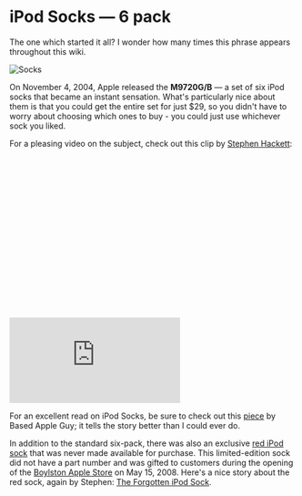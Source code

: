 # iPod Socks — 6 pack

The one which started it all? I wonder how many times this phrase appears throughout this wiki.

![Socks](/public/assets/2004_sock.webp)

On November 4, 2004, Apple released the **M9720G/B** — a set of six iPod socks that became an instant sensation. What's particularly nice about them is that you could get the entire set for just $29, so you didn't have to worry about choosing which ones to buy - you could just use whichever sock you liked.

For a pleasing video on the subject, check out this clip by [Stephen Hackett](https://512pixels.net/):

<div class="video-container">
	<img
		class="video-ratio"
		src="data:image/svg+xml,%3Csvg xmlns='http://www.w3.org/2000/svg' viewBox='0 0 16 9'%3E%3C/svg%3E"
	/>
	<iframe
		src="https://www.youtube.com/embed/G8Rt4qxKMyA"
		title="iPod Socks"
		frameborder="0"
		allow="accelerometer; autoplay; clipboard-write; encrypted-media; gyroscope; picture-in-picture; web-share"
		allowfullscreen
	></iframe>
</div>

For an excellent read on iPod Socks, be sure to check out this [piece](https://basicappleguy.com/basicappleblog/ipod-socks) by Based Apple Guy; it tells the story better than I could ever do.

In addition to the standard six-pack, there was also an exclusive [red iPod sock]() that was never made available for purchase. This limited-edition sock did not have a part number and was gifted to customers during the opening of the [Boylston Apple Store](https://www.apple.com/newsroom/2008/05/14The-Apple-Store-Boylston-Street-to-Open-Thursday-May-15/) on May 15, 2008. Here's a nice story about the red sock, again by Stephen: [The Forgotten iPod Sock](https://512pixels.net/2016/11/the-forgotten-ipod-sock/).
